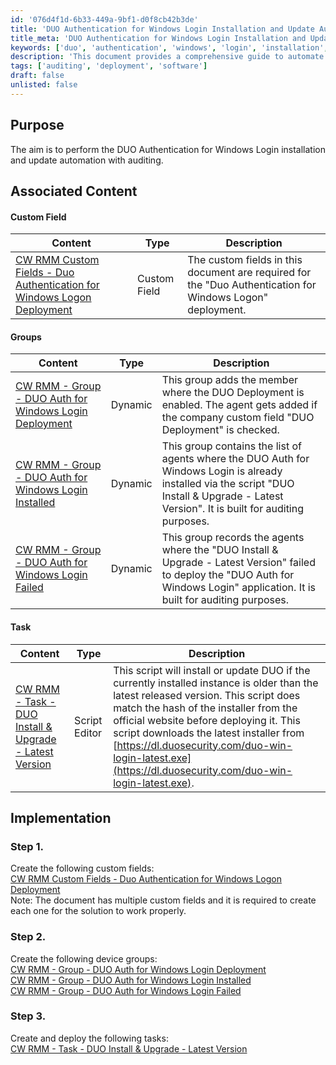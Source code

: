 ```yaml
---
id: '076d4f1d-6b33-449a-9bf1-d0f8cb42b3de'
title: 'DUO Authentication for Windows Login Installation and Update Automation'
title_meta: 'DUO Authentication for Windows Login Installation and Update Automation'
keywords: ['duo', 'authentication', 'windows', 'login', 'installation', 'update', 'automation', 'auditing']
description: 'This document provides a comprehensive guide to automate the installation and update of DUO Authentication for Windows Login, including the necessary custom fields, device groups, and tasks for efficient deployment and auditing.'
tags: ['auditing', 'deployment', 'software']
draft: false
unlisted: false
---
```

## Purpose

The aim is to perform the DUO Authentication for Windows Login installation and update automation with auditing.

## Associated Content

#### Custom Field

| Content | Type | Description |
|---------|------|-------------|
| [CW RMM Custom Fields - Duo Authentication for Windows Logon Deployment](https://proval.itglue.com/DOC-5078775-17914127) | Custom Field | The custom fields in this document are required for the "Duo Authentication for Windows Logon" deployment. |

#### Groups

| Content | Type | Description |
|---------|------|-------------|
| [CW RMM - Group - DUO Auth for Windows Login Deployment](https://proval.itglue.com/DOC-5078775-17914126) | Dynamic | This group adds the member where the DUO Deployment is enabled. The agent gets added if the company custom field "DUO Deployment" is checked. |
| [CW RMM - Group - DUO Auth for Windows Login Installed](https://proval.itglue.com/DOC-5078775-17914493) | Dynamic | This group contains the list of agents where the DUO Auth for Windows Login is already installed via the script "DUO Install & Upgrade - Latest Version". It is built for auditing purposes. |
| [CW RMM - Group - DUO Auth for Windows Login Failed](https://proval.itglue.com/DOC-5078775-17914501) | Dynamic | This group records the agents where the "DUO Install & Upgrade - Latest Version" failed to deploy the "DUO Auth for Windows Login" application. It is built for auditing purposes. |

#### Task

| Content | Type | Description |
|---------|------|-------------|
| [CW RMM - Task - DUO Install & Upgrade - Latest Version](https://proval.itglue.com/DOC-5078775-17914131) | Script Editor | This script will install or update DUO if the currently installed instance is older than the latest released version. This script does match the hash of the installer from the official website before deploying it. This script downloads the latest installer from [https://dl.duosecurity.com/duo-win-login-latest.exe](https://dl.duosecurity.com/duo-win-login-latest.exe). |

## Implementation

### Step 1.
Create the following custom fields:  
[CW RMM Custom Fields - Duo Authentication for Windows Logon Deployment](https://proval.itglue.com/DOC-5078775-17914127)  
Note: The document has multiple custom fields and it is required to create each one for the solution to work properly.

### Step 2.
Create the following device groups:  
[CW RMM - Group - DUO Auth for Windows Login Deployment](https://proval.itglue.com/DOC-5078775-17914126)  
[CW RMM - Group - DUO Auth for Windows Login Installed](https://proval.itglue.com/DOC-5078775-17914493)  
[CW RMM - Group - DUO Auth for Windows Login Failed](https://proval.itglue.com/DOC-5078775-17914501)  

### Step 3.
Create and deploy the following tasks:  
[CW RMM - Task - DUO Install & Upgrade - Latest Version](https://proval.itglue.com/DOC-5078775-17914131)  











